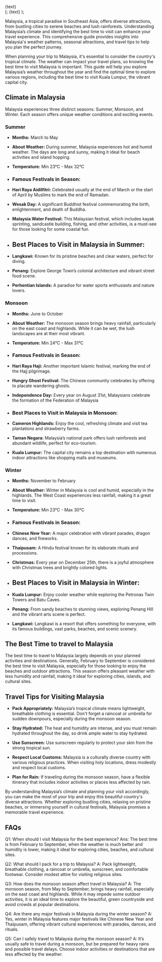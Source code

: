   <div className="flex justify-center items-center">
    <Link
      href={href}
      className="items-center justify-center flex gap-2 px-5 py-2 text-base font-semibold text-white duration-150 ease-in-out rounded-full shrink-0 bg-secondary hover:scale-105"
    >
      {text}
    </Link>
  </div>
);
  <Link
    className="inline-flex items-center justify-center gap-1 text-lg font-semibold text-primary"
    href={href}
  >
    {text}
  </Link>
);

Malaysia, a tropical paradise in Southeast Asia, offers diverse attractions, from bustling cities to serene beaches and lush rainforests. Understanding Malaysia’s climate and identifying the best time to visit can enhance your travel experience. This comprehensive guide provides insights into Malaysia's weather patterns, seasonal attractions, and travel tips to help you plan the perfect journey.

When planning your trip to Malaysia, it's essential to consider the country's tropical climate. The weather can impact your travel plans, so knowing the best time to visit Malaysia is important. This guide will help you explore Malaysia’s weather throughout the year and find the optimal time to explore various regions, including the best time to visit Kuala Lumpur, the vibrant capital city.

## Climate in Malaysia

Malaysia experiences three distinct seasons: Summer, Monsoon, and Winter. Each season offers unique weather conditions and exciting events.

### Summer

- **Months:** March to May
- **About Weather:** During summer, Malaysia experiences hot and humid weather. The days are long and sunny, making it ideal for beach activities and island hopping.
- **Temperature:** Min 23°C - Max 32°C

- ### Famous Festivals in Season:

- **Hari Raya Aidilfitri:** Celebrated usually at the end of March or the start of April by Muslims to mark the end of Ramadan.

- **Wesak Day:** A significant Buddhist festival commemorating the birth, enlightenment, and death of Buddha.

- **Malaysia Water Festival:** This Malaysian festival, which includes kayak sprinting, sandcastle building, fishing, and other activities, is a must-see for those looking for some coastal fun.

- ## Best Places to Visit in Malaysia in Summer:

- **Langkawi:** Known for its pristine beaches and clear waters, perfect for diving.
- **Penang:** Explore George Town’s colonial architecture and vibrant street food scene.
- **Perhentian Islands:** A paradise for water sports enthusiasts and nature lovers.

### Monsoon

- **Months:** June to October
- **About Weather:** The monsoon season brings heavy rainfall, particularly on the east coast and highlands. While it can be wet, the lush landscapes are at their most vibrant.
- **Temperature:** Min 24°C - Max 31°C

- ### Famous Festivals in Season:

- **Hari Raya Haji:** Another important Islamic festival, marking the end of the Hajj pilgrimage.
- **Hungry Ghost Festival:** The Chinese community celebrates by offering to placate wandering ghosts.
- **Independence Day:** Every year on August 31st, Malaysians celebrate the formation of the Federation of Malaysia

- ### Best Places to Visit in Malaysia in Monsoon:
- **Cameron Highlands:** Enjoy the cool, refreshing climate and visit tea plantations and strawberry farms.
- **Taman Negara:** Malaysia’s national park offers lush rainforests and abundant wildlife, perfect for eco-tourism.
- **Kuala Lumpur:** The capital city remains a top destination with numerous indoor attractions like shopping malls and museums.

### Winter

- **Months:** November to February
- **About Weather:** Winter in Malaysia is cool and humid, especially in the highlands. The West Coast experiences less rainfall, making it a great time to visit.
- **Temperature:** Min 23°C - Max 30°C

- ### Famous Festivals in Season:

- **Chinese New Year:** A major celebration with vibrant parades, dragon dances, and fireworks.
- **Thaipusam:** A Hindu festival known for its elaborate rituals and processions.
- **Christmas:** Every year on December 25th, there is a joyful atmosphere with Christmas trees and brightly colored lights.

- ## Best Places to Visit in Malaysia in Winter:

- **Kuala Lumpur:** Enjoy cooler weather while exploring the Petronas Twin Towers and Batu Caves.
- **Penang:** From sandy beaches to stunning views, exploring Penang Hill and the vibrant arts scene is perfect.
- **Langkawi:** Langkawi is a resort that offers something for everyone, with its famous buildings, vast parks, beaches, and scenic scenery.

## The Best Time to travel to Malaysia

The best time to travel to Malaysia largely depends on your planned activities and destinations. Generally, February to September is considered the best time to visit Malaysia, especially for those looking to enjoy the beaches and outdoor attractions. This season offers pleasant weather with less humidity and rainfall, making it ideal for exploring cities, islands, and cultural sites.

## Travel Tips for Visiting Malaysia

- **Pack Appropriately:** Malaysia’s tropical climate means lightweight, breathable clothing is essential. Don't forget a raincoat or umbrella for sudden downpours, especially during the monsoon season.

- **Stay Hydrated:** The heat and humidity are intense, and you must remain hydrated throughout the day, so drink ample water to stay hydrated.

- **Use Sunscreen:** Use sunscreen regularly to protect your skin from the strong tropical sun.

- **Respect Local Customs:** Malaysia is a culturally diverse country with various religious practices. When visiting holy locations, dress modestly and respect local customs.

- **Plan for Rain:** If traveling during the monsoon season, have a flexible itinerary that includes indoor activities or places less affected by rain.

By understanding Malaysia’s climate and planning your visit accordingly, you can make the most of your trip and enjoy this beautiful country's diverse attractions. Whether exploring bustling cities, relaxing on pristine beaches, or immersing yourself in cultural festivals, Malaysia promises a memorable travel experience.

## FAQs

Q1: When should I visit Malaysia for the best experience?
Ans: The best time is from February to September, when the weather is much better and humidity is lower, making it ideal for exploring cities, beaches, and cultural sites.

Q2: What should I pack for a trip to Malaysia?
A: Pack lightweight, breathable clothing, a raincoat or umbrella, sunscreen, and comfortable footwear. Consider modest attire for visiting religious sites.

Q3: How does the monsoon season affect travel in Malaysia?
A: The monsoon season, from May to September, brings heavy rainfall, especially on the east coast and highlands. While it may impede some outdoor activities, it is an ideal time to explore the beautiful, green countryside and avoid crowds at popular destinations.

Q4: Are there any major festivals in Malaysia during the winter season?
A: Yes, winter in Malaysia features major festivals like Chinese New Year and Thaipusam, offering vibrant cultural experiences with parades, dances, and rituals.

Q5: Can I safely travel to Malaysia during the monsoon season?
A: It’s usually safe to travel during a monsoon, but be prepared for heavy rains and possible travel delays. Choose indoor activities or destinations that are less affected by the weather.

